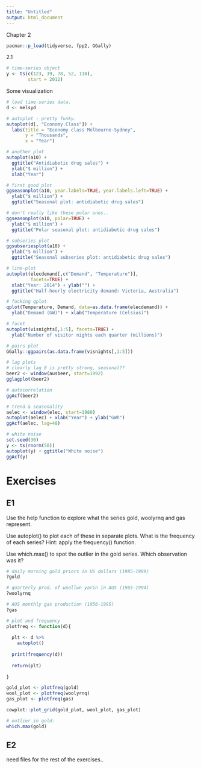 ```yaml
---
title: "Untitled"
output: html_document
---
```


Chapter 2

```r

pacman::p_load(tidyverse, fpp2, GGally)

```

2.1

```r

# time-series object
y <- ts(c(123, 39, 78, 52, 110),
        start = 2012)

```

Some visualization

```r

# load time-series data.
d <- melsyd

# autoplot - pretty funky. 
autoplot(d[, "Economy.Class"]) +
  labs(title = "Economy class Melbourne-Sydney",
       y = "Thousands",
       x = "Year")

# another plot
autoplot(a10) +
  ggtitle("Antidiabetic drug sales") +
  ylab("$ million") +
  xlab("Year")

# first good plot
ggseasonplot(a10, year.labels=TRUE, year.labels.left=TRUE) +
  ylab("$ million") +
  ggtitle("Seasonal plot: antidiabetic drug sales")

# don't really like these polar ones..
ggseasonplot(a10, polar=TRUE) +
  ylab("$ million") +
  ggtitle("Polar seasonal plot: antidiabetic drug sales") 

# subseries plot
ggsubseriesplot(a10) +
  ylab("$ million") +
  ggtitle("Seasonal subseries plot: antidiabetic drug sales")

# line-plot
autoplot(elecdemand[,c("Demand", "Temperature")], 
         facets=TRUE) +
  xlab("Year: 2014") + ylab("") +
  ggtitle("Half-hourly electricity demand: Victoria, Australia")

# fucking qplot
qplot(Temperature, Demand, data=as.data.frame(elecdemand)) +
  ylab("Demand (GW)") + xlab("Temperature (Celsius)")

# facet
autoplot(visnights[,1:5], facets=TRUE) +
  ylab("Number of visitor nights each quarter (millions)")

# pairs plot
GGally::ggpairs(as.data.frame(visnights[,1:5]))

# lag plots
# clearly lag 8 is pretty strong, seasonal?? 
beer2 <- window(ausbeer, start=1992)
gglagplot(beer2)

# autocorrelation
ggAcf(beer2)

# trend & seasonality
aelec <- window(elec, start=1980)
autoplot(aelec) + xlab("Year") + ylab("GWh")
ggAcf(aelec, lag=48)

# white noise
set.seed(30)
y <- ts(rnorm(50))
autoplot(y) + ggtitle("White noise")
ggAcf(y)

```

# Exercises

## E1
Use the help function to explore what the series gold, woolyrnq and gas represent.

Use autoplot() to plot each of these in separate plots.
What is the frequency of each series? Hint: apply the frequency() function.

Use which.max() to spot the outlier in the gold series. Which observation was it?

```r

# daily morning gold priors in US dollars (1985-1989)
?gold

# quarterly prod. of woollwn yarin in AUS (1965-1994)
?woolyrnq

# AUS monthly gas production (1956-1995)
?gas

# plot and frequency
plotfreq <- function(d){
  
  plt <- d %>%
    autoplot()
  
  print(frequency(d))
  
  return(plt)
  
}

gold_plot <- plotfreq(gold)
wool_plot <- plotfreq(woolyrnq)
gas_plot <- plotfreq(gas)

cowplot::plot_grid(gold_plot, wool_plot, gas_plot)

# outlier in gold: 
which.max(gold)

```

## E2
need files for the rest of the exercises..

